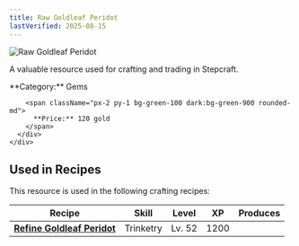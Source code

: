 ```yaml
---
title: Raw Goldleaf Peridot
lastVerified: 2025-08-15
---
```


<div className="flex items-start gap-6 mb-8">
  <div className="flex-shrink-0">
    <img src="/assets/resources/mining/goldleaf_peridot_raw.png" alt="Raw Goldleaf Peridot" className="w-24 h-24 border rounded-lg" />
  </div>
  <div className="flex-1">
    <div className="space-y-2">
      <p className="text-lg text-muted-foreground">A valuable resource used for crafting and trading in Stepcraft.</p>
      <div className="flex flex-wrap gap-4 text-sm">
        <span className="px-2 py-1 bg-blue-100 dark:bg-blue-900 rounded-md">
          **Category:** Gems
        </span>
        
        <span className="px-2 py-1 bg-green-100 dark:bg-green-900 rounded-md">
          **Price:** 120 gold
        </span>
      </div>
    </div>
  </div>
</div>


## Used in Recipes

This resource is used in the following crafting recipes:

| Recipe                           | Skill     | Level  | XP   | Produces |
| -------------------------------- | --------- | ------ | ---- | -------: |
| **[Refine Goldleaf Peridot](#)** | Trinketry | Lv. 52 | 1200 |          |
